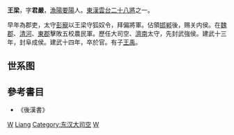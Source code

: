 {{otheruse|王梁}}
'''王梁'''{{BD|前1世紀|？|38年||catIdx=W}}，字'''君嚴'''，[[漁陽|漁陽]][[要陽|要陽]]人。[[東漢|東漢]][[雲台二十八將|雲台二十八將]]之一。

早年為郡吏，太守[[彭寵|彭寵]]以王梁守狐奴令，拜偏將軍。佔領[[邯郸|邯郸]]後，赐关内侯。在[[魏郡|魏郡]]、[[清河|清河]]、[[東郡|東郡]]擊敗五校農民軍。歷任大司空、[[濟南|濟南]]太守，先封武強侯。建武十三年，封阜成侯。建武十四年，卒於官。有子[[王禹|王禹]]。

==世系图==
<center>
{{familytree/start}}
{{familytree | | | | | Li |Li=阜成侯王梁 }}
{{familytree | | | | | |!| }}
{{familytree | | | | | Yu |Yu=阜成侯王禹 }}
{{familytree | |,|-|-|-|^|-|-|-|.| |}}
{{familytree | Js | | | | | | Pi |Js=阜成侯[[王坚石|王坚石]]|Pi=[[王平_(东汉)|王平]] }}
{{familytree/end}}
</center>

==參考書目==
{{wikisource|後漢書/卷22#王梁|王梁传}}
* 《後漢書》
{{start box}}
{{s-before|[[陳牧|陳牧]]<br>{{small|[[玄漢|玄漢]]大司空}}}}
{{s-title|[[東漢|東漢]][[大司空|大司空]]|25年－26年}}
{{s-after|[[宋弘|宋弘]]}}
{{end box}}
{{云台二十八将}}
{{東漢大司空司空}}
[[Category:東漢軍事人物|W]]
[[Category:王姓|Liang]]
[[Category:东汉大司空|Category:东汉大司空]]
[[Category:東漢太守|W]]
{{汉朝人物小作品}}